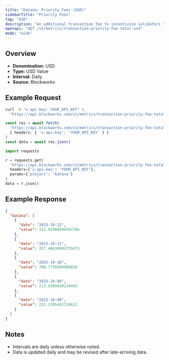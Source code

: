 ```yaml
---
title: "Katana: Priority Fees (USD)"
sidebarTitle: "Priority Fees"
tag: "USD"
description: "An additional transaction fee to incentivize validators to prioritize and execute transactions"
openapi: "GET /v1/metrics/transaction-priority-fee-total-usd"
mode: "wide"
---
```


## Overview

- **Denomination:** USD
- **Type:** USD Value
- **Interval:** Daily
- **Source:** Blockworks

## Example Request

<CodeGroup>

```bash cURL
curl -H "x-api-key: YOUR_API_KEY" \
  "https://api.blockworks.com/v1/metrics/transaction-priority-fee-total-usd?project=katana"
```

```typescript TypeScript
const res = await fetch(
  'https://api.blockworks.com/v1/metrics/transaction-priority-fee-total-usd?project=katana',
  { headers: { 'x-api-key': 'YOUR_API_KEY' } }
)
const data = await res.json()
```

```python Python
import requests

r = requests.get(
  'https://api.blockworks.com/v1/metrics/transaction-priority-fee-total-usd',
  headers={'x-api-key': 'YOUR_API_KEY'},
  params={'project': 'katana'}
)
data = r.json()
```

</CodeGroup>

## Example Response

```json
{
  "katana": [
    {
      "date": "2025-10-12",
      "value": 132.92988500392784
    },
    {
      "date": "2025-10-11",
      "value": 257.46630082755473
    },
    {
      "date": "2025-10-10",
      "value": 700.7738369488826
    },
    {
      "date": "2025-10-09",
      "value": 213.8309420134443
    },
    {
      "date": "2025-10-08",
      "value": 232.1705463319611
    }
  ]
}
```

## Notes
- Intervals are daily unless otherwise noted.
- Data is updated daily and may be revised after late-arriving data.